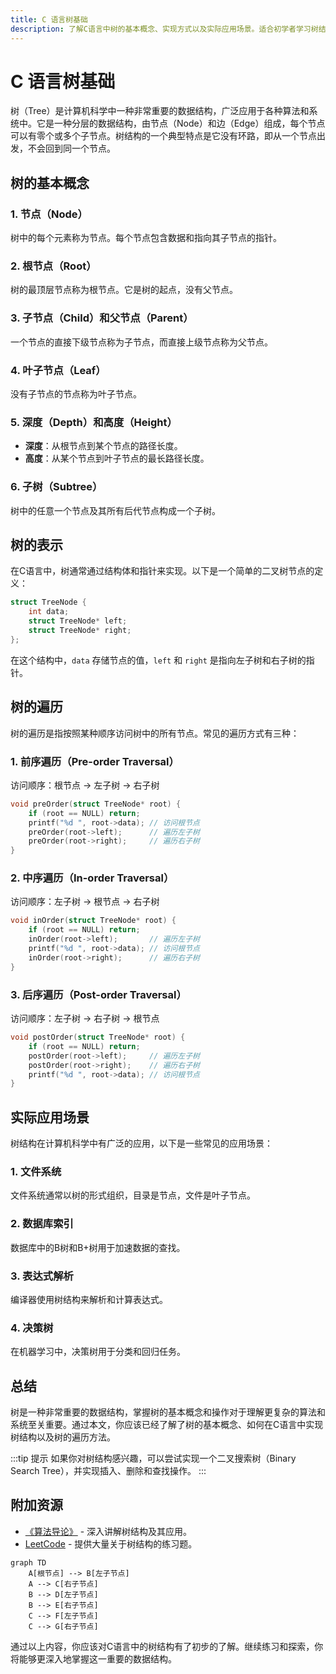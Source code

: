 ```yaml
---
title: C 语言树基础
description: 了解C语言中树的基本概念、实现方式以及实际应用场景。适合初学者学习树结构的入门指南。
---
```


# C 语言树基础

树（Tree）是计算机科学中一种非常重要的数据结构，广泛应用于各种算法和系统中。它是一种分层的数据结构，由节点（Node）和边（Edge）组成，每个节点可以有零个或多个子节点。树结构的一个典型特点是它没有环路，即从一个节点出发，不会回到同一个节点。

## 树的基本概念

### 1. 节点（Node）
树中的每个元素称为节点。每个节点包含数据和指向其子节点的指针。

### 2. 根节点（Root）
树的最顶层节点称为根节点。它是树的起点，没有父节点。

### 3. 子节点（Child）和父节点（Parent）
一个节点的直接下级节点称为子节点，而直接上级节点称为父节点。

### 4. 叶子节点（Leaf）
没有子节点的节点称为叶子节点。

### 5. 深度（Depth）和高度（Height）
- **深度**：从根节点到某个节点的路径长度。
- **高度**：从某个节点到叶子节点的最长路径长度。

### 6. 子树（Subtree）
树中的任意一个节点及其所有后代节点构成一个子树。

## 树的表示

在C语言中，树通常通过结构体和指针来实现。以下是一个简单的二叉树节点的定义：

```c
struct TreeNode {
    int data;
    struct TreeNode* left;
    struct TreeNode* right;
};
```

在这个结构中，`data` 存储节点的值，`left` 和 `right` 是指向左子树和右子树的指针。

## 树的遍历

树的遍历是指按照某种顺序访问树中的所有节点。常见的遍历方式有三种：

### 1. 前序遍历（Pre-order Traversal）
访问顺序：根节点 -> 左子树 -> 右子树

```c
void preOrder(struct TreeNode* root) {
    if (root == NULL) return;
    printf("%d ", root->data); // 访问根节点
    preOrder(root->left);      // 遍历左子树
    preOrder(root->right);     // 遍历右子树
}
```

### 2. 中序遍历（In-order Traversal）
访问顺序：左子树 -> 根节点 -> 右子树

```c
void inOrder(struct TreeNode* root) {
    if (root == NULL) return;
    inOrder(root->left);       // 遍历左子树
    printf("%d ", root->data); // 访问根节点
    inOrder(root->right);      // 遍历右子树
}
```

### 3. 后序遍历（Post-order Traversal）
访问顺序：左子树 -> 右子树 -> 根节点

```c
void postOrder(struct TreeNode* root) {
    if (root == NULL) return;
    postOrder(root->left);     // 遍历左子树
    postOrder(root->right);    // 遍历右子树
    printf("%d ", root->data); // 访问根节点
}
```

## 实际应用场景

树结构在计算机科学中有广泛的应用，以下是一些常见的应用场景：

### 1. 文件系统
文件系统通常以树的形式组织，目录是节点，文件是叶子节点。

### 2. 数据库索引
数据库中的B树和B+树用于加速数据的查找。

### 3. 表达式解析
编译器使用树结构来解析和计算表达式。

### 4. 决策树
在机器学习中，决策树用于分类和回归任务。

## 总结

树是一种非常重要的数据结构，掌握树的基本概念和操作对于理解更复杂的算法和系统至关重要。通过本文，你应该已经了解了树的基本概念、如何在C语言中实现树结构以及树的遍历方法。

:::tip 提示
如果你对树结构感兴趣，可以尝试实现一个二叉搜索树（Binary Search Tree），并实现插入、删除和查找操作。
:::

## 附加资源

- [《算法导论》](https://mitpress.mit.edu/books/introduction-algorithms) - 深入讲解树结构及其应用。
- [LeetCode](https://leetcode.com/) - 提供大量关于树结构的练习题。

```mermaid
graph TD
    A[根节点] --> B[左子节点]
    A --> C[右子节点]
    B --> D[左子节点]
    B --> E[右子节点]
    C --> F[左子节点]
    C --> G[右子节点]
```

通过以上内容，你应该对C语言中的树结构有了初步的了解。继续练习和探索，你将能够更深入地掌握这一重要的数据结构。